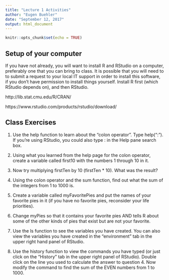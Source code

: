 ```yaml
---
title: "Lecture 1 Activities"
author: "Eugen Buehler"
date: "September 12, 2017"
output: html_document
---
```


```r
knitr::opts_chunk$set(echo = TRUE)
```

## Setup of your computer

If you have not already, you will want to install R and RStudio on a computer, preferably one that you can bring to class.  It is possible that you will need to to submit a request to your local IT support in order to install this software, if you don't have permission to install things yourself.  Install R first (which RStudio depends on), and then RStudio.

http://lib.stat.cmu.edu/R/CRAN/

https://www.rstudio.com/products/rstudio/download/

## Class Exercises

1.  Use the help function to learn about the “colon operator”.  Type help(“:”).  If you’re using RStudio, you could also type : in the Help pane search box.

2.  Using what you learned from the help page for the colon operator, create a variable called first10 with the numbers 1 through 10 in it.

3.  Now try multiplying firstTen by 10 (firstTen * 10).  What was the result?

4.  Using the colon operator and the sum function, find out what the sum of the integers from 1 to 1000 is.  

5.  Create a variable called myFavoritePies and put the names of your favorite pies in it (if you have no favorite pies, reconsider your life priorities).

6.  Change myPies so that it contains your favorite pies AND tells R about some of the other kinds of pies that exist but are not your favorite.

7.  Use the ls function to see the variables you have created.  You can also view the variables you have created in the “environment” tab in the upper right hand panel of RStudio.

8.  Use the history function to view the commands you have typed (or just click on the “History” tab in the upper right panel of RStudio).  Double click on the line you used to calculate the answer to question 4.  Now modify the command to find the sum of the EVEN numbers from 1 to 1000.

